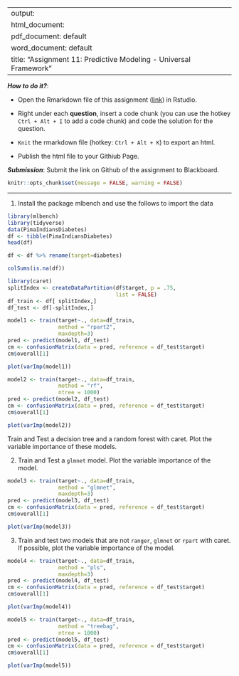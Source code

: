 
---
output: 
  html_document:
  pdf_document: default
  word_document: default
title: "Assignment 11: Predictive Modeling - Universal Framework"
---

***How to do it?***: 

- Open the Rmarkdown file of this assignment ([link](assignment11.Rmd)) in Rstudio. 

- Right under each **question**, insert  a code chunk (you can use the hotkey `Ctrl + Alt + I` to add a code chunk) and code the solution for the question. 

- `Knit` the rmarkdown file (hotkey: `Ctrl + Alt + K`) to export an html.  

-  Publish the html file to your Githiub Page. 

***Submission***: Submit the link on Github of the assignment to Blackboard.

```{r setup, include=FALSE}
knitr::opts_chunk$set(message = FALSE, warning = FALSE)
```


-------

1. Install the package mlbench and use the follows to import the data

```{r}
library(mlbench)
library(tidyverse)
data(PimaIndiansDiabetes)
df <- tibble(PimaIndiansDiabetes)
head(df)
```
```{r}
df <- df %>% rename(target=diabetes)
```

```{r}
colSums(is.na(df))
```
```{r}
library(caret)
splitIndex <- createDataPartition(df$target, p = .75, 
                                  list = FALSE)
df_train <- df[ splitIndex,]
df_test <- df[-splitIndex,]
```

```{r}
model1 <- train(target~., data=df_train, 
                method = "rpart2",
                maxdepth=3)
pred <- predict(model1, df_test)
cm <- confusionMatrix(data = pred, reference = df_test$target)
cm$overall[1]
```
```{r}
plot(varImp(model1))
```
```{r}
model2 <- train(target~., data=df_train, 
                method = "rf",
                ntree = 1000) 
pred <- predict(model2, df_test)
cm <- confusionMatrix(data = pred, reference = df_test$target)
cm$overall[1]
```
```{r}
plot(varImp(model2))
```

Train and Test a decision tree and a random forest with caret. Plot the variable importance of these models. 

2. Train and Test a `glmnet` model. Plot the variable importance of the model. 
```{r}
model3 <- train(target~., data=df_train, 
                method = "glmnet",
                maxdepth=3)
pred <- predict(model3, df_test)
cm <- confusionMatrix(data = pred, reference = df_test$target)
cm$overall[1]
```
```{r}
plot(varImp(model3))
```

3. Train and test two models that are not `ranger`, `glmnet` or `rpart`  with caret. If possible, plot the variable importance of the model. 
```{r}
model4 <- train(target~., data=df_train, 
                method = "pls",
                maxdepth=3)
pred <- predict(model4, df_test)
cm <- confusionMatrix(data = pred, reference = df_test$target)
cm$overall[1]
```

```{r}
plot(varImp(model4))
```

```{r}
model5 <- train(target~., data=df_train, 
                method = "treebag",
                ntree = 1000) 
pred <- predict(model5, df_test)
cm <- confusionMatrix(data = pred, reference = df_test$target)
cm$overall[1]
```

```{r}
plot(varImp(model5))
```

